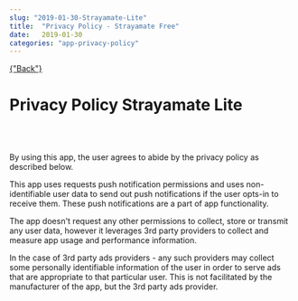 ```yaml
---
slug: "2019-01-30-Strayamate-Lite"
title:  "Privacy Policy - Strayamate Free"
date:   2019-01-30
categories: "app-privacy-policy"
---
```


<div className="blogpage">
    <a href={"/blog"} smooth duration={1000}>
    {"Back"}
    </a>
</div>

<div className="blogText">

# Privacy Policy Strayamate Lite

<br/>
<br/>

By using  this app, the user agrees to abide by the privacy policy as described below.

This app uses requests push notification permissions and uses non-identifiable user data to send out push notifications if the user opts-in to receive them. These push notifications are a part of app functionality.

The app doesn't request any other permissions to collect, store or transmit any user data, however it leverages 3rd party providers to collect and measure app usage and performance information.

In the case of 3rd party ads providers - any such providers may collect some personally identifiable information of the user in order to serve ads that are appropriate to that particular user. This is not facilitated by the manufacturer of the app, but the 3rd party ads provider.

</div>